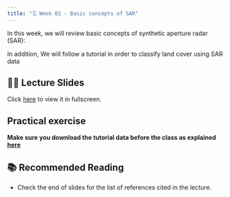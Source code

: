 ```yaml
---
title: "🗓️ Week 02 - Basic concepts of SAR"
---
```


In this  week, we will review  basic concepts of synthetic aperture radar (SAR):


In addition, We will follow a tutorial in order to classify land cover using SAR data


## 👨‍🏫 Lecture Slides 

Click [here](slides.qmd) to view it in fullscreen.


## Practical exercise

**Make sure you  download the tutorial  data before the class as explained [here](lab.qmd)**


## 📚 Recommended Reading

- Check the end of slides for the list of references cited in the lecture.

